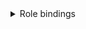




<Tabs groupId="install-type">

  <TabItem value='HardWay'>
    <details className="custom-gray-block">
    <summary>Role bindings</summary>

    <h4>Переменные окружения</h4>
    <CodeBlock language="bash">
        {dedent`
            export AUTH_EXTRA_GROUPS="system:bootstrappers:kubeadm:default-node-token"
        `}
    </CodeBlock>

    <h4>Роли и связи</h4>
    <CodeBlock language="bash">

        {dedent`
          kubectl \\
            --kubeconfig=${CUSTOM_VALUE.kubernetesBaseFolderPath.value}/super-admin.conf apply -f - <<EOF
          ---
          apiVersion: rbac.authorization.k8s.io/v1
          kind: ClusterRole
          metadata:
            name: kubeadm:get-nodes
          rules:
          - apiGroups:
            - ""
            resources:
            - nodes
            verbs:
            - get
          ---
          apiVersion: rbac.authorization.k8s.io/v1
          kind: Role
          metadata:
            name: kubeadm:bootstrap-signer-clusterinfo
            namespace: kube-public
          rules:
          - apiGroups:
            - ""
            resourceNames:
            - cluster-info
            resources:
            - configmaps
            verbs:
            - get
          ---
          apiVersion: rbac.authorization.k8s.io/v1
          kind: RoleBinding
          metadata:
            name: kubeadm:bootstrap-signer-clusterinfo
            namespace: kube-public
          roleRef:
            apiGroup: rbac.authorization.k8s.io
            kind: Role
            name: kubeadm:bootstrap-signer-clusterinfo
          subjects:
          - apiGroup: rbac.authorization.k8s.io
            kind: User
            name: system:anonymous
          ---
          apiVersion: rbac.authorization.k8s.io/v1
          kind: ClusterRoleBinding
          metadata:
            name: kubeadm:cluster-admins
          roleRef:
            apiGroup: rbac.authorization.k8s.io
            kind: ClusterRole
            name: cluster-admin
          subjects:
          - apiGroup: rbac.authorization.k8s.io
            kind: Group
            name: kubeadm:cluster-admins
          ---
          apiVersion: rbac.authorization.k8s.io/v1
          kind: ClusterRoleBinding
          metadata:
            name: kubeadm:get-nodes
          roleRef:
            apiGroup: rbac.authorization.k8s.io
            kind: ClusterRole
            name: kubeadm:get-nodes
          subjects:
          - apiGroup: rbac.authorization.k8s.io
            kind: Group
            name: $\{AUTH_EXTRA_GROUPS}
          ---
          apiVersion: rbac.authorization.k8s.io/v1
          kind: ClusterRoleBinding
          metadata:
            name: kubeadm:kubelet-bootstrap
          roleRef:
            apiGroup: rbac.authorization.k8s.io
            kind: ClusterRole
            name: system:node-bootstrapper
          subjects:
          - apiGroup: rbac.authorization.k8s.io
            kind: Group
            name: $\{AUTH_EXTRA_GROUPS}
          ---
          apiVersion: rbac.authorization.k8s.io/v1
          kind: ClusterRoleBinding
          metadata:
            name: kubeadm:node-autoapprove-bootstrap
          roleRef:
            apiGroup: rbac.authorization.k8s.io
            kind: ClusterRole
            name: system:certificates.k8s.io:certificatesigningrequests:nodeclient
          subjects:
          - apiGroup: rbac.authorization.k8s.io
            kind: Group
            name: $\{AUTH_EXTRA_GROUPS}
          ---
          apiVersion: rbac.authorization.k8s.io/v1
          kind: ClusterRoleBinding
          metadata:
            name: kubeadm:node-autoapprove-certificate-rotation
          roleRef:
            apiGroup: rbac.authorization.k8s.io
            kind: ClusterRole
            name: system:certificates.k8s.io:certificatesigningrequests:selfnodeclient
          subjects:
          - apiGroup: rbac.authorization.k8s.io
            kind: Group
            name: system:nodes
          EOF
        `}

    </CodeBlock>

    :::note
    <CodeBlock language="bash">
        {dedent`
            clusterrole.rbac.authorization.k8s.io/kubeadm:get-nodes created
            role.rbac.authorization.k8s.io/kubeadm:bootstrap-signer-clusterinfo created
            rolebinding.rbac.authorization.k8s.io/kubeadm:bootstrap-signer-clusterinfo created
            clusterrolebinding.rbac.authorization.k8s.io/kubeadm:cluster-admins created
            clusterrolebinding.rbac.authorization.k8s.io/kubeadm:get-nodes created
            clusterrolebinding.rbac.authorization.k8s.io/kubeadm:kubelet-bootstrap created
            clusterrolebinding.rbac.authorization.k8s.io/kubeadm:node-autoapprove-bootstrap created
            clusterrolebinding.rbac.authorization.k8s.io/kubeadm:node-autoapprove-certificate-rotation created
        `}
    </CodeBlock>
    :::
    </details>


  <details className="custom-gray-block">
    <summary>Bootstrap tokens</summary>
    <h4>Переменные окружения</h4>
    <CodeBlock language="bash">
        {dedent`
            export AUTH_EXTRA_GROUPS="system:bootstrappers:kubeadm:default-node-token"
            export DESCRIPTION="kubeadm bootstrap token"
            export EXPIRATION=$(date -d '24 hours' "+%Y-%m-%dT%H:%M:%SZ")
            export TOKEN_ID="fjt9ex"
            export TOKEN_SECRET="lwzqgdlvoxtqk4yw"
            export USAGE_BOOTSTRAP_AUTHENTIFICATION="true"
            export USAGE_BOOTSTRAP_SIGNING="true"
        `}
    </CodeBlock>

    <h4>Создание токена доступа</h4>
    <CodeBlock>
      {dedent`
        kubectl \\
          --kubeconfig=${CUSTOM_VALUE.kubernetesBaseFolderPath.value}/super-admin.conf \\
          apply -f - <<EOF
        ---
        apiVersion: v1
        kind: Secret
        metadata:
          name: bootstrap-token-$\{TOKEN_ID}
          namespace: kube-system
        data:
          auth-extra-groups: $(echo -n "$AUTH_EXTRA_GROUPS" | base64)
          description: $(echo -n "$DESCRIPTION" | base64)
          expiration: $(echo -n "$EXPIRATION" | base64)
          token-id: $(echo -n "$TOKEN_ID" | base64)
          token-secret: $(echo -n "$TOKEN_SECRET" | base64)
          usage-bootstrap-authentication: $(echo -n "$USAGE_BOOTSTRAP_AUTHENTIFICATION" | base64)
          usage-bootstrap-signing: $(echo -n "$USAGE_BOOTSTRAP_SIGNING" | base64)
        type: bootstrap.kubernetes.io/token
        EOF
      `}

    </CodeBlock>

    :::note
    <CodeBlock language="bash">
        {dedent`
            secret/bootstrap-token-fjt9ex configured
        `}
    </CodeBlock>
    :::
  </details>

  <details className="custom-gray-block">
    <summary>Cluster-Info</summary>
    <h4>Переменные окружения</h4>
    <CodeBlock language="bash">
      {dedent`
          export KUBE_CA_CRT_BASE64=$(base64 -w 0 /etc/kubernetes/pki/ca.crt)
          export CLUSTER_API_URL=https://api.${CUSTOM_VALUE.clusterName.value}.${CUSTOM_VALUE.kubernetesBaseDomain.value}
      `}
    </CodeBlock>

    <h4>Обновление Сluster-info</h4>
    <CodeBlock>
      {dedent`
        kubectl \\
          --kubeconfig=${CUSTOM_VALUE.kubernetesBaseFolderPath.value}/super-admin.conf \\
          apply -f - <<EOF
        ---
        apiVersion: v1
        data:
          kubeconfig: |
            apiVersion: v1
            clusters:
            - cluster:
                certificate-authority-data: $\{KUBE_CA_CRT_BASE64}
                server: $\{CLUSTER_API_URL}:${KUBE_API_ARGS.securePort.value}
              name: ""
            contexts: null
            current-context: ""
            kind: Config
            preferences: {}
            users: null
        kind: ConfigMap
        metadata:
          name: cluster-info
          namespace: kube-public

        EOF
      `}

    </CodeBlock>

    :::note
    <CodeBlock language="bash">
        {dedent`
            configmap/cluster-info created
        `}
    </CodeBlock>
    :::

    </details>

  </TabItem>

  <TabItem value='Kubeadm'>

    <h4>Генерация ролевой модели</h4>
    <CodeBlock language="bash">
      {dedent`
        kubeadm init phase bootstrap-token \\
          --config=${CUSTOM_VALUE.kubeadmBaseConfigPath.value}/kubeadm.yaml \\
          --kubeconfig=${CUSTOM_VALUE.kubernetesBaseFolderPath.value}/super-admin.conf
      `}
    </CodeBlock>

    :::note
    <CodeBlock language="bash">
      {dedent`
        [bootstrap-token] Using token: fjt9ex.lwzqgdlvoxtqk4yw
        [bootstrap-token] Configuring bootstrap tokens, cluster-info ConfigMap, RBAC Roles
        [bootstrap-token] Configured RBAC rules to allow Node Bootstrap tokens to get nodes
        [bootstrap-token] Configured RBAC rules to allow Node Bootstrap tokens to post CSRs in order for nodes to get long term certificate credentials
        [bootstrap-token] Configured RBAC rules to allow the csrapprover controller automatically approve CSRs from a Node Bootstrap Token
        [bootstrap-token] Configured RBAC rules to allow certificate rotation for all node client certificates in the cluster
        [bootstrap-token] Creating the "cluster-info" ConfigMap in the "kube-public" namespace
      `}
    </CodeBlock>
    :::

  </TabItem>
</Tabs>
